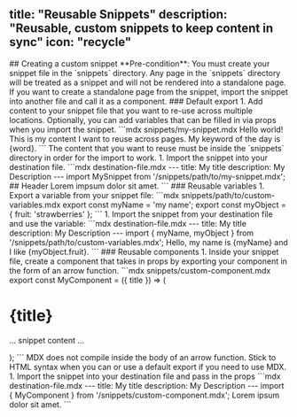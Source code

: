 title: "Reusable Snippets"
description: "Reusable, custom snippets to keep content in sync"
icon: "recycle"
---
<SnippetIntro />
## Creating a custom snippet
**Pre-condition**: You must create your snippet file in the `snippets` directory.
<Note>
  Any page in the `snippets` directory will be treated as a snippet and will not
  be rendered into a standalone page. If you want to create a standalone page
  from the snippet, import the snippet into another file and call it as a
  component.
</Note>
### Default export
1. Add content to your snippet file that you want to re-use across multiple
   locations. Optionally, you can add variables that can be filled in via props
   when you import the snippet.
```mdx snippets/my-snippet.mdx
Hello world! This is my content I want to reuse across pages. My keyword of the
day is {word}.
```
<Warning>
  The content that you want to reuse must be inside the `snippets` directory in
  order for the import to work.
</Warning>
1. Import the snippet into your destination file.
```mdx destination-file.mdx
---
title: My title
description: My Description
---
import MySnippet from '/snippets/path/to/my-snippet.mdx';
## Header
Lorem impsum dolor sit amet.
<MySnippet word="bananas" />
```
### Reusable variables
1. Export a variable from your snippet file:
```mdx snippets/path/to/custom-variables.mdx
export const myName = 'my name';
export const myObject = { fruit: 'strawberries' };
```
1. Import the snippet from your destination file and use the variable:
```mdx destination-file.mdx
---
title: My title
description: My Description
---
import { myName, myObject } from '/snippets/path/to/custom-variables.mdx';
Hello, my name is {myName} and I like {myObject.fruit}.
```
### Reusable components
1. Inside your snippet file, create a component that takes in props by exporting
   your component in the form of an arrow function.
```mdx snippets/custom-component.mdx
export const MyComponent = ({ title }) => (
  <div>
    <h1>{title}</h1>
    <p>... snippet content ...</p>
  </div>
);
```
<Warning>
  MDX does not compile inside the body of an arrow function. Stick to HTML
  syntax when you can or use a default export if you need to use MDX.
</Warning>
1. Import the snippet into your destination file and pass in the props
```mdx destination-file.mdx
---
title: My title
description: My Description
---
import { MyComponent } from '/snippets/custom-component.mdx';
Lorem ipsum dolor sit amet.
<MyComponent title={'Custom title'} />
```
